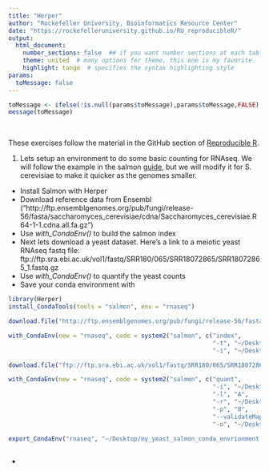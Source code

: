 ```yaml
---
title: "Herper"
author: "Rockefeller University, Bioinformatics Resource Center"
date: "https://rockefelleruniversity.github.io/RU_reproducibleR/"
output: 
  html_document:
    number_sections: false  ## if you want number sections at each table header
    theme: united  # many options for theme, this one is my favorite.
    highlight: tango  # specifies the syntax highlighting style
params:
  toMessage: false    
---
```


```r
toMessage <- ifelse(!is.null(params$toMessage),params$toMessage,FALSE)
message(toMessage)
```

<p>&nbsp;</p>
These exercises follow the material in the GitHub section of [Reproducible R](https://rockefelleruniversity.github.io/RU_reproducibleR//). 

1. Lets setup an environment to do some basic counting for RNAseq. We will follow the example in the salmon [guide](https://combine-lab.github.io/salmon/getting_started/), but we will modify it for S. cerevisiae to make it quicker as the genomes smaller. 
  - Install Salmon with Herper
  - Download reference data from Ensembl ("http://ftp.ensemblgenomes.org/pub/fungi/release-56/fasta/saccharomyces_cerevisiae/cdna/Saccharomyces_cerevisiae.R64-1-1.cdna.all.fa.gz")
  - Use *with_CondaEnv()* to build the salmon index
  - Next lets download a yeast dataset. Here's a link to a meiotic yeast RNAseq fastq file: ftp://ftp.sra.ebi.ac.uk/vol1/fastq/SRR180/065/SRR18072865/SRR18072865_1.fastq.gz
  - Use *with_CondaEnv()* to quantify the yeast counts
  - Save your conda environment with 
  
  
```r
library(Herper)
install_CondaTools(tools = "salmon", env = "rnaseq")

download.file("http://ftp.ensemblgenomes.org/pub/fungi/release-56/fasta/saccharomyces_cerevisiae/cdna/Saccharomyces_cerevisiae.R64-1-1.cdna.all.fa.gz", "~/Desktop/Saccharomyces_cerevisiae.R64.fa.gz")

with_CondaEnv(new = "rnaseq", code = system2("salmon", c("index", 
                                                         "-t", "~/Desktop/Saccharomyces_cerevisiae.R64.fa.gz",
                                                         "-i", "~/Desktop/Saccharomyces_cerevisiae.R64_index")))

download.file("ftp://ftp.sra.ebi.ac.uk/vol1/fastq/SRR180/065/SRR18072865/SRR18072865_1.fastq.gz", "~/Desktop/yeast_fastq.fastq.qz")

with_CondaEnv(new = "rnaseq", code = system2("salmon", c("quant",
                                                         "-i", "~/Desktop/Saccharomyces_cerevisiae.R64_index",
                                                         "-l", "A",
                                                         "-r", "~/Desktop/yeast_fastq.fastq.qz",
                                                         "-p", "8",
                                                         "--validateMappings",
                                                         "-o", "~/Desktop/yeast_quant")))

export_CondaEnv("rnaseq", "~/Desktop/my_yeast_salmon_conda_envrionment.yml")
                                                         
```
  
  
- 